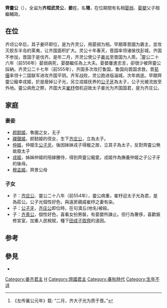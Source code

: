 <!--{{Emperorcn box|名称=齊灵公
|姓名=-{姜環}-
|谥号=灵
|政权=春秋战国齐
|在世=？-前554年
|在位=前581年-前554年
}} -->
{{Eranamebox|年号= 齐靈公
|起讫时间= 前581年—前554年
|政权= [[齐国|齐国]]
|帝王= '''齐靈公'''環
|历时= 28年
|timeline= <timeline>
ImageSize  = width:200 height:50
PlotArea   = width:180 height:30 left:10 bottom:20
TimeAxis   = orientation:horizontal
DateFormat = yyyy
Period     = from:-722 till:-479
AlignBars  = early
ScaleMajor = increment:243 start:-722
Colors =
  id:canvas value:rgb(1,1,0.85)
BackgroundColors = canvas:canvas
PlotData =
  width:15 color:black
  bar:era from:start till:end
  bar:era from:-581 till:-554 color:red
</timeline>
|说明= 齐靈公在位年在《春秋》经时代的位置
}}

'''齊靈公'''（{{bd|？||前554年||catIdx=J姜}}），全谥为'''齐桓武灵公'''，'''姜'''姓，名'''環'''，在位期間有名相[[晏弱|晏弱]]、[[晏嬰|晏嬰]]父子相繼輔政。

==在位==
齐顷公卒后，其子姜环即位，是为齐灵公，用晏弱为相。早期尊晋國为霸主，並攻灭胶东半岛的莱夷，让齐国面积扩大。灵公十年春天，晋国率领诸侯伐彭城，齐国不参加，晋国于是伐齐。是年二月，齐灵公使公子[[姜光|姜光]]至晋国为人质。<ref>《左传襄公元年》载: “二月，齐大子光为质于晋。”</ref>靈公二十六年（前556年）晏弱病死，晏嬰繼任為上大夫。晏嬰屢進忠言，卻很少被齊靈公採納。齐灵公二十七年（前555年），齐国多次攻打鲁国，鲁国向晋国求救，晋[[荀偃|荀偃]]率领十二国联军进攻齐国平阴。齐军战败，灵公跑进临淄城，次年病逝。早期齊靈公寵幸戎姬，於是廢掉公子光，另立戎姬抚养的[[公子牙_(齐国)|公子牙]]為太子，公子光被流放至外地。靈公病危之際，齐国大夫[[崔杼|崔杼]]借机迎故太子姜光为齐国国君，是为齐庄公。

== 家庭 ==
===妻妾===
*[[颜懿姬|颜懿姬]]，魯國之女，无子
*[[鬷聲姬|鬷聲姬]]，颜懿姬的侄女，生下[[齐庄公_(光)|齐庄公]]，立為太子。
*[[仲子_(齐国)|仲姬]]，仲姬生[[公子牙_(齐国)|公子牙]]。後因妹妹戎子得寵之故，立其子為太子，反對齊靈公無故廢太子
*[[戎姬|戎姬]]，姊姊仲姬的陪嫁媵侍，得到齊靈公寵愛。戎姬作為撫養仲姬之子公子牙的後母。
*[[穆孟姬|穆孟姬]]，齊景公母

===子女===
*子：[[齐庄公_(光)|齐庄公]]、靈公二十八年（前554年），靈公病重，崔杼迎太子光為君，是為莊公。公子光個性好色，與遠房親戚崔杼之妻有染。
*子：[[公子牙_(齐国)|公子牙]]，[[齐庄公_(光)|齐庄公]]即位時，在句瀆丘(地名)被殺。
*子：[[齐景公|齐景公]]，個性好色，喜看女扮男裝，有晏嬰所諫止。但行為奢侈，喜歡裝修宮室，加重人民稅賦，種下[[田成子取齊|田成子取齊]]的遠因。

==参考==
<references />
==參見==

*{{wikisource history link|史記|032|齊靈公}}
{{中国皇帝|父[[齊頃公|齊頃公]]|子[[齐庄公_(光)|齐庄公]]|[[齊國君主|齊國君主]]|前582年—前554年}}
{{齐国君主}}
[[Category:姜齐君主|Category:姜齐君主]]
[[Category:姜姓|H]]
[[Category:齊國君主|Category:齊國君主]]
[[Category:春秋時代|Category:春秋時代]]
[[Category:生年不详|Category:生年不详]]